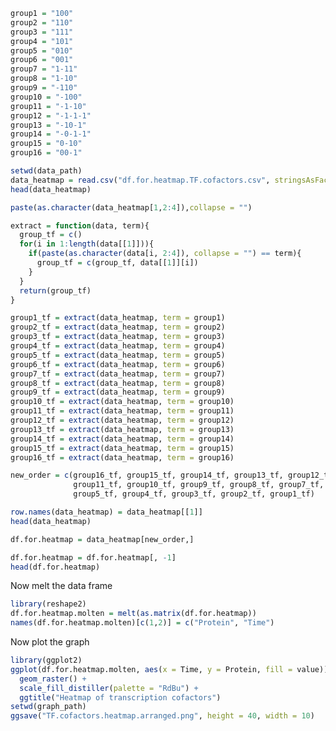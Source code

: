 ```r
group1 = "100"
group2 = "110"
group3 = "111"
group4 = "101"
group5 = "010"
group6 = "001"
group7 = "1-11"
group8 = "1-10"
group9 = "-110"
group10 = "-100"
group11 = "-1-10"
group12 = "-1-1-1"
group13 = "-10-1"
group14 = "-0-1-1"
group15 = "0-10"
group16 = "00-1"

```


```r
setwd(data_path)
data_heatmap = read.csv("df.for.heatmap.TF.cofactors.csv", stringsAsFactors = FALSE, row.names = 1)
head(data_heatmap)
```

```r

paste(as.character(data_heatmap[1,2:4]),collapse = "")
```
```r
extract = function(data, term){
  group_tf = c()
  for(i in 1:length(data[[1]])){
    if(paste(as.character(data[i, 2:4]), collapse = "") == term){
      group_tf = c(group_tf, data[[1]][i])
    }
  }
  return(group_tf)
}
```

```r
group1_tf = extract(data_heatmap, term = group1)
group2_tf = extract(data_heatmap, term = group2)
group3_tf = extract(data_heatmap, term = group3)
group4_tf = extract(data_heatmap, term = group4)
group5_tf = extract(data_heatmap, term = group5)
group6_tf = extract(data_heatmap, term = group6)
group7_tf = extract(data_heatmap, term = group7)
group8_tf = extract(data_heatmap, term = group8)
group9_tf = extract(data_heatmap, term = group9)
group10_tf = extract(data_heatmap, term = group10)
group11_tf = extract(data_heatmap, term = group11)
group12_tf = extract(data_heatmap, term = group12)
group13_tf = extract(data_heatmap, term = group13)
group14_tf = extract(data_heatmap, term = group14)
group15_tf = extract(data_heatmap, term = group15)
group16_tf = extract(data_heatmap, term = group16)


```

```r
new_order = c(group16_tf, group15_tf, group14_tf, group13_tf, group12_tf,
              group11_tf, group10_tf, group9_tf, group8_tf, group7_tf, group6_tf,
              group5_tf, group4_tf, group3_tf, group2_tf, group1_tf)
```


```r
row.names(data_heatmap) = data_heatmap[[1]]
head(data_heatmap)
```

```r
df.for.heatmap = data_heatmap[new_order,]

df.for.heatmap = df.for.heatmap[, -1]
head(df.for.heatmap)
```

Now melt the data frame
```r
library(reshape2)
df.for.heatmap.molten = melt(as.matrix(df.for.heatmap))
names(df.for.heatmap.molten)[c(1,2)] = c("Protein", "Time")
```

Now plot the graph
```r
library(ggplot2)
ggplot(df.for.heatmap.molten, aes(x = Time, y = Protein, fill = value)) +
  geom_raster() +
  scale_fill_distiller(palette = "RdBu") +
  ggtitle("Heatmap of transcription cofactors")
setwd(graph_path)
ggsave("TF.cofactors.heatmap.arranged.png", height = 40, width = 10)
```
